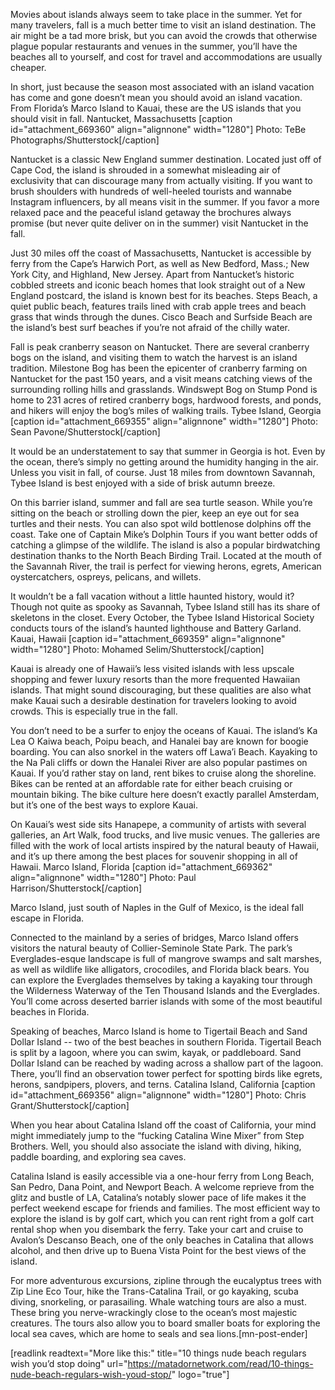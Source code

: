 Movies about islands always seem to take place in the summer. Yet for many travelers, fall is a much better time to visit an island destination. The air might be a tad more brisk, but you can avoid the crowds that otherwise plague popular restaurants and venues in the summer, you’ll have the beaches all to yourself, and cost for travel and accommodations are usually cheaper.

In short, just because the season most associated with an island vacation has come and gone doesn’t mean you should avoid an island vacation. From Florida’s Marco Island to Kauai, these are the US islands that you should visit in fall.
Nantucket, Massachusetts
[caption id="attachment_669360" align="alignnone" width="1280"] Photo: TeBe Photographs/Shutterstock[/caption]

Nantucket is a classic New England summer destination. Located just off of Cape Cod, the island is shrouded in a somewhat misleading air of exclusivity that can discourage many from actually visiting. If you want to brush shoulders with hundreds of well-heeled tourists and wannabe Instagram influencers, by all means visit in the summer. If you favor a more relaxed pace and the peaceful island getaway the brochures always promise (but never quite deliver on in the summer) visit Nantucket in the fall.

Just 30 miles off the coast of Massachusetts, Nantucket is accessible by ferry from the Cape’s Harwich Port, as well as New Bedford, Mass.; New York City, and Highland, New Jersey. Apart from Nantucket’s historic cobbled streets and iconic beach homes that look straight out of a New England postcard, the island is known best for its beaches. Steps Beach, a quiet public beach, features trails lined with crab apple trees and beach grass that winds through the dunes. Cisco Beach and Surfside Beach are the island’s best surf beaches if you’re not afraid of the chilly water.

Fall is peak cranberry season on Nantucket. There are several cranberry bogs on the island, and visiting them to watch the harvest is an island tradition. Milestone Bog has been the epicenter of cranberry farming on Nantucket for the past 150 years, and a visit means catching views of the surrounding rolling hills and grasslands. Windswept Bog on Stump Pond is home to 231 acres of retired cranberry bogs, hardwood forests, and ponds, and hikers will enjoy the bog’s miles of walking trails.
Tybee Island, Georgia
[caption id="attachment_669355" align="alignnone" width="1280"] Photo: Sean Pavone/Shutterstock[/caption]

It would be an understatement to say that summer in Georgia is hot. Even by the ocean, there’s simply no getting around the humidity hanging in the air. Unless you visit in fall, of course. Just 18 miles from downtown Savannah, Tybee Island is best enjoyed with a side of brisk autumn breeze.

On this barrier island, summer and fall are sea turtle season. While you’re sitting on the beach or strolling down the pier, keep an eye out for sea turtles and their nests. You can also spot wild bottlenose dolphins off the coast. Take one of Captain Mike’s Dolphin Tours if you want better odds of catching a glimpse of the wildlife. The island is also a popular birdwatching destination thanks to the North Beach Birding Trail. Located at the mouth of the Savannah River, the trail is perfect for viewing herons, egrets, American oystercatchers, ospreys, pelicans, and willets.

It wouldn’t be a fall vacation without a little haunted history, would it? Though not quite as spooky as Savannah, Tybee Island still has its share of skeletons in the closet. Every October, the Tybee Island Historical Society conducts tours of the island’s haunted lighthouse and Battery Garland.
Kauai, Hawaii
[caption id="attachment_669359" align="alignnone" width="1280"] Photo: Mohamed Selim/Shutterstock[/caption]

Kauai is already one of Hawaii’s less visited islands with less upscale shopping and fewer luxury resorts than the more frequented Hawaiian islands. That might sound discouraging, but these qualities are also what make Kauai such a desirable destination for travelers looking to avoid crowds. This is especially true in the fall.

You don’t need to be a surfer to enjoy the oceans of Kauai. The island’s Ka Lea O Kaiwa beach, Poipu beach, and Hanalei bay are known for boogie boarding. You can also snorkel in the waters off Lawa’i Beach. Kayaking to the Na Pali cliffs or down the Hanalei River are also popular pastimes on Kauai. If you’d rather stay on land, rent bikes to cruise along the shoreline. Bikes can be rented at an affordable rate for either beach cruising or mountain biking. The bike culture here doesn’t exactly parallel Amsterdam, but it’s one of the best ways to explore Kauai.

On Kauai’s west side sits Hanapepe, a community of artists with several galleries, an Art Walk, food trucks, and live music venues. The galleries are filled with the work of local artists inspired by the natural beauty of Hawaii, and it’s up there among the best places for souvenir shopping in all of Hawaii.
Marco Island, Florida
[caption id="attachment_669362" align="alignnone" width="1280"] Photo: Paul Harrison/Shutterstock[/caption]

Marco Island, just south of Naples in the Gulf of Mexico, is the ideal fall escape in Florida.

Connected to the mainland by a series of bridges, Marco Island offers visitors the natural beauty of Collier-Seminole State Park. The park’s Everglades-esque landscape is full of mangrove swamps and salt marshes, as well as wildlife like alligators, crocodiles, and Florida black bears. You can explore the Everglades themselves by taking a kayaking tour through the Wilderness Waterway of the Ten Thousand Islands and the Everglades. You’ll come across deserted barrier islands with some of the most beautiful beaches in Florida.

Speaking of beaches, Marco Island is home to Tigertail Beach and Sand Dollar Island -- two of the best beaches in southern Florida. Tigertail Beach is split by a lagoon, where you can swim, kayak, or paddleboard. Sand Dollar Island can be reached by wading across a shallow part of the lagoon. There, you’ll find an observation tower perfect for spotting birds like egrets, herons, sandpipers, plovers, and terns.
Catalina Island, California
[caption id="attachment_669356" align="alignnone" width="1280"] Photo: Chris Grant/Shutterstock[/caption]

When you hear about Catalina Island off the coast of California, your mind might immediately jump to the “fucking Catalina Wine Mixer” from Step Brothers. Well, you should also associate the island with diving, hiking, paddle boarding, and exploring sea caves.

Catalina Island is easily accessible via a one-hour ferry from Long Beach, San Pedro, Dana Point, and Newport Beach. A welcome reprieve from the glitz and bustle of LA, Catalina’s notably slower pace of life makes it the perfect weekend escape for friends and families. The most efficient way to explore the island is by golf cart, which you can rent right from a golf cart rental shop when you disembark the ferry. Take your cart and cruise to Avalon’s Descanso Beach, one of the only beaches in Catalina that allows alcohol, and then drive up to Buena Vista Point for the best views of the island.

For more adventurous excursions, zipline through the eucalyptus trees with Zip Line Eco Tour, hike the Trans-Catalina Trail, or go kayaking, scuba diving, snorkeling, or parasailing. Whale watching tours are also a must. These bring you nerve-wrackingly close to the ocean’s most majestic creatures. The tours also allow you to board smaller boats for exploring the local sea caves, which are home to seals and sea lions.[mn-post-ender]

[readlink readtext="More like this:" title="10 things nude beach regulars wish you’d stop doing" url="https://matadornetwork.com/read/10-things-nude-beach-regulars-wish-youd-stop/" logo="true"]